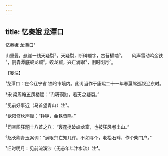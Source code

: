 ```yaml
---
---
---
```

title: 忆秦娥 龙潭口
---



忆秦娥 龙潭口¹





山重叠，悬崖一线天疑裂²。天疑裂，断碑题字，古苔横啮³。　　风声雷动鸣金铁⁴，阴森潭底蛟龙窟⁵。蛟龙窟，兴亡满眼⁶，旧时明月⁷。





【笺注】


¹龙潭口：在今辽宁省 铁岭市境内。此词当作于康熙二十一年春扈驾巡视辽东时。

²宋 梁周翰五凤楼赋：“门呀洞缺，若天之疑裂。”

³见前好事近（马首望青山）注²。

⁴欧阳修秋声赋：“铮铮，金铁皆鸣。”

⁵司空图狂题十八首之八：“轰霆搅破蛟龙窟，也被狂风卷出山。”

⁶赵长卿青玉案词：“满眼兴亡知几许。不如寻个，老松石畔，作个柴门户。”

⁷旧时明月：见前浣溪沙（无恙年年汴水流）注⁴。